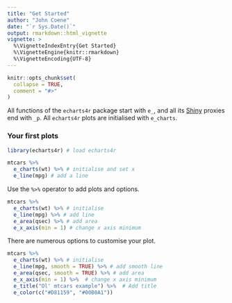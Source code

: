 ```yaml
---
title: "Get Started"
author: "John Coene"
date: "`r Sys.Date()`"
output: rmarkdown::html_vignette
vignette: >
  %\VignetteIndexEntry{Get Started}
  %\VignetteEngine{knitr::rmarkdown}
  %\VignetteEncoding{UTF-8}
---
```


```r
knitr::opts_chunk$set(
  collapse = TRUE,
  comment = "#>"
)
```

All functions of the `echarts4r` package start with `e_`, and all its [Shiny](https://shiny.rstudio.com/) proxies end with `_p`. All `echarts4r` plots are initialised with `e_charts`.

### Your first plots

```r
library(echarts4r) # load echarts4r

mtcars %>% 
  e_charts(wt) %>% # initialise and set x
  e_line(mpg) # add a line
```

Use the `%>%` operator to add plots and options.

```r
mtcars %>% 
  e_charts(wt) %>% # initialise
  e_line(mpg) %>% # add line
  e_area(qsec) %>% # add area
  e_x_axis(min = 1) # change x axis minimum
```

There are numerous options to customise your plot.

```r
mtcars %>% 
  e_charts(wt) %>% # initialise
  e_line(mpg, smooth = TRUE) %>% # add smooth line
  e_area(qsec, smooth = TRUE) %>% # add area
  e_x_axis(min = 1) %>%  # change x axis minimum
  e_title("Ol' mtcars example") %>%  # Add title
  e_color(c("#D81159", "#00B0A1"))
```